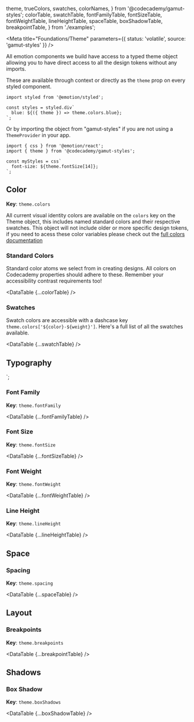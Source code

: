  theme,
  trueColors,
  swatches,
  colorNames,
} from '@codecademy/gamut-styles';
  colorTable,
  swatchTable,
  fontFamilyTable,
  fontSizeTable,
  fontWeightTable,
  lineHeightTable,
  spaceTable,
  boxShadowTable,
  breakpointTable,
} from './examples';

<Meta
  title="Foundations/Theme"
  parameters={{ status: 'volatile', source: 'gamut-styles' }}
/>

All emotion components we build have access to a typed theme object allowing you to have direct access to all the design tokens without any imports.

These are available through context or directly as the `theme` prop on every styled component.

```tsx
import styled from '@emotion/styled';

const styles = styled.div`
  blue: ${({ theme }) => theme.colors.blue};
`;
```

Or by importing the object from "gamut-styles" if you are not using a `ThemeProvider` in your app.

```tsx
import { css } from '@emotion/react';
import { theme } from '@codecademy/gamut-styles';

const myStyles = css`
  font-size: ${theme.fontSize[14]};
`;
```

## Color

**Key**: `theme.colors`

All current visual identity colors are available on the `colors` key on the Theme object, this includes named standard colors and their respective swatches. This object will not include older or more specific design tokens, if you need to acess these color variables please check out the [full colors documentation](/?path=/docs/foundations-colors--standard)

### Standard Colors

Standard color atoms we select from in creating designs. All colors on Codecademy properties should adhere to these. Remember your accessibility contrast requirements too!

<DataTable {...colorTable} />

### Swatches

Swatch colors are accessible with a dashcase key `theme.colors['${color}-${weight}']`. Here's a full list of all the swatches available.

<DataTable {...swatchTable} />

## Typography


`;

### Font Family

**Key**: `theme.fontFamily`

<DataTable {...fontFamilyTable} />

### Font Size

**Key**: `theme.fontSize`

<DataTable {...fontSizeTable} />

### Font Weight

**Key**: `theme.fontWeight`

<DataTable {...fontWeightTable} />

### Line Height

**Key**: `theme.lineHeight`

<DataTable {...lineHeightTable} />

## Space

### Spacing

**Key**: `theme.spacing`

<DataTable {...spaceTable} />

## Layout

### Breakpoints

**Key**: `theme.breakpoints`

<DataTable {...breakpointTable} />

## Shadows

### Box Shadow

**Key**: `theme.boxShadows`

<DataTable {...boxShadowTable} />
